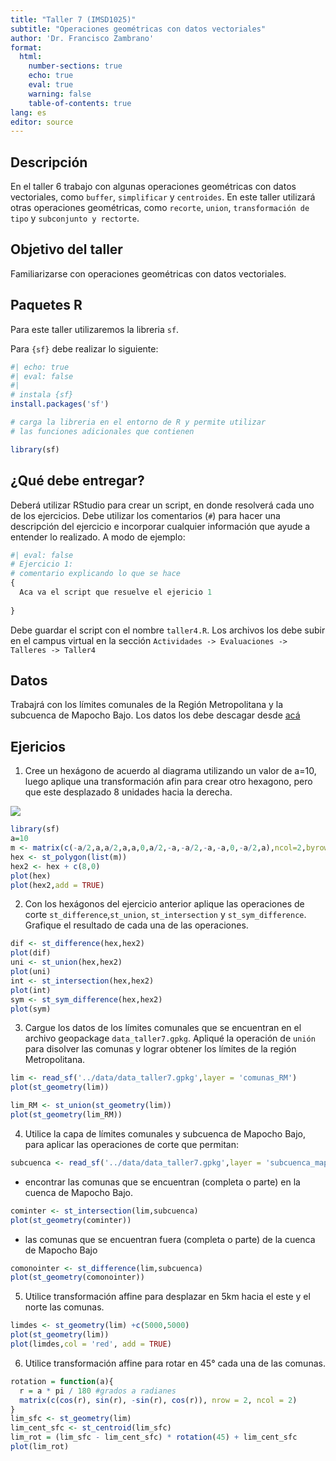 ```yaml
---
title: "Taller 7 (IMSD1025)"
subtitle: "Operaciones geométricas con datos vectoriales"
author: 'Dr. Francisco Zambrano'
format: 
  html:
    number-sections: true
    echo: true
    eval: true
    warning: false
    table-of-contents: true
lang: es
editor: source
---
```


## Descripción

En el taller 6 trabajo con algunas operaciones geométricas con datos vectoriales, como `buffer`, `simplificar` y `centroides`. En este taller utilizará otras operaciones geométricas, como `recorte`, `union`, `transformación de tipo` y `subconjunto y rectorte`.


## Objetivo del taller

Familiarizarse con operaciones geométricas con datos vectoriales.

## Paquetes R

Para este taller utilizaremos la libreria `sf`.

Para `{sf}` debe realizar lo siguiente:

```r
#| echo: true
#| eval: false
#| 
# instala {sf}
install.packages('sf')

# carga la libreria en el entorno de R y permite utilizar 
# las funciones adicionales que contienen

library(sf)
```

## ¿Qué debe entregar?

Deberá utilizar RStudio para crear un script, en donde resolverá cada uno de los ejercicios. Debe utilizar los comentarios (`#`) para hacer una descripción del ejercicio e incorporar cualquier información que ayude a entender lo realizado. A modo de ejemplo:

```r
#| eval: false
# Ejercicio 1:
# comentario explicando lo que se hace
{
  Aca va el script que resuelve el ejericio 1
  
}
```

Debe guardar el script con el nombre `taller4.R`. Los archivos los debe subir en el campus virtual en la sección `Actividades -> Evaluaciones -> Talleres -> Taller4`

## Datos

Trabajrá con los límites comunales de la Región Metropolitana y la subcuenca de Mapocho Bajo. Los datos los debe descagar desde [acá](https://drive.google.com/file/d/1aWTAd1Uwjk_7guwTlq0MBvkfUSBa7QBK/view?usp=sharing)

## Ejericios

1. Cree un hexágono de acuerdo al diagrama utilizando un valor de a=10, luego aplique una transformación afin para crear otro hexagono, pero que este desplazado 8 unidades hacia la derecha.

![](../../img/hexagono.png)
```r
library(sf)
a=10
m <- matrix(c(-a/2,a,a/2,a,a,0,a/2,-a,-a/2,-a,-a,0,-a/2,a),ncol=2,byrow = TRUE)
hex <- st_polygon(list(m))
hex2 <- hex + c(8,0)
plot(hex)
plot(hex2,add = TRUE)
```

2. Con los hexágonos del ejercicio anterior aplique las operaciones de corte `st_difference`,`st_union`, `st_intersection` y `st_sym_difference`. Grafique el resultado de cada una de las operaciones.

```r
dif <- st_difference(hex,hex2)
plot(dif)
uni <- st_union(hex,hex2)
plot(uni)
int <- st_intersection(hex,hex2)
plot(int)
sym <- st_sym_difference(hex,hex2)
plot(sym)
```


3. Cargue los datos de los límites comunales que se encuentran en el archivo geopackage `data_taller7.gpkg`. Apliqué la operación de `unión` para disolver las comunas y lograr obtener los límites de la región Metropolitana.

```r
lim <- read_sf('../data/data_taller7.gpkg',layer = 'comunas_RM')
plot(st_geometry(lim))

lim_RM <- st_union(st_geometry(lim))
plot(st_geometry(lim_RM))
```


4. Utilice la capa de límites comunales y subcuenca de Mapocho Bajo, para aplicar las operaciones de corte que permitan:

```r
subcuenca <- read_sf('../data/data_taller7.gpkg',layer = 'subcuenca_mapocho_bajo')
```

* encontrar las comunas que se encuentran (completa o parte) en la cuenca de Mapocho Bajo.

```r
cominter <- st_intersection(lim,subcuenca)
plot(st_geometry(cominter))
```

* las comunas que se encuentran fuera (completa o parte) de la cuenca de Mapocho Bajo

```r
comonointer <- st_difference(lim,subcuenca)
plot(st_geometry(comonointer))
```

5. Utilice transformación affine para desplazar en 5km hacia el este y el norte las comunas.


```r
limdes <- st_geometry(lim) +c(5000,5000)
plot(st_geometry(lim))
plot(limdes,col = 'red', add = TRUE)
```

6. Utilice transformación affine para rotar en 45° cada una de las comunas.

```r
rotation = function(a){
  r = a * pi / 180 #grados a radianes
  matrix(c(cos(r), sin(r), -sin(r), cos(r)), nrow = 2, ncol = 2)
} 
lim_sfc <- st_geometry(lim)
lim_cent_sfc <- st_centroid(lim_sfc)
lim_rot = (lim_sfc - lim_cent_sfc) * rotation(45) + lim_cent_sfc
plot(lim_rot)
```

